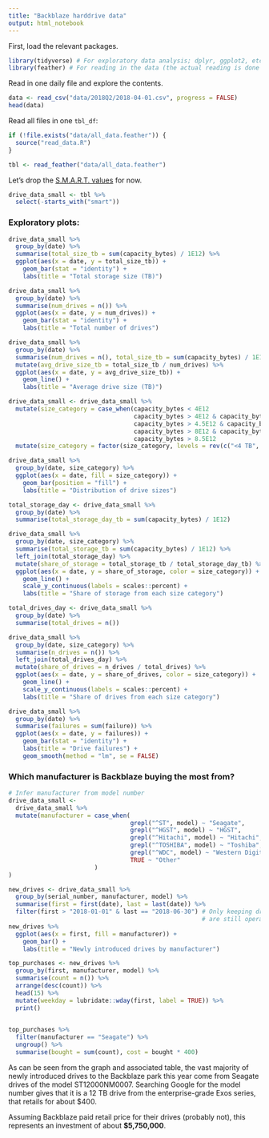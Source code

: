 ```yaml
---
title: "Backblaze harddrive data"
output: html_notebook
---
```

First, load the relevant packages.
```r
library(tidyverse) # For exploratory data analysis; dplyr, ggplot2, etc.
library(feather) # For reading in the data (the actual reading is done in a separate script)
```

Read in one daily file and explore the contents.
```r
data <- read_csv("data/2018Q2/2018-04-01.csv", progress = FALSE)
head(data)
```

Read all files in one `tbl_df`:
```r
if (!file.exists("data/all_data.feather")) {
  source("read_data.R")
}

tbl <- read_feather("data/all_data.feather")
```

Let's drop the [S.M.A.R.T. values](https://en.wikipedia.org/wiki/S.M.A.R.T.) for now.
```r
drive_data_small <- tbl %>%
  select(-starts_with("smart"))
```

### Exploratory plots:
```r
drive_data_small %>%
  group_by(date) %>%
  summarise(total_size_tb = sum(capacity_bytes) / 1E12) %>%
  ggplot(aes(x = date, y = total_size_tb)) +
    geom_bar(stat = "identity") +
    labs(title = "Total storage size (TB)")
```
```r
drive_data_small %>%
  group_by(date) %>%
  summarise(num_drives = n()) %>%
  ggplot(aes(x = date, y = num_drives)) +
    geom_bar(stat = "identity") +
    labs(title = "Total number of drives")
```

```r
drive_data_small %>%
  group_by(date) %>%
  summarise(num_drives = n(), total_size_tb = sum(capacity_bytes) / 1E12) %>%
  mutate(avg_drive_size_tb = total_size_tb / num_drives) %>%
  ggplot(aes(x = date, y = avg_drive_size_tb)) +
    geom_line() +
    labs(title = "Average drive size (TB)")

```
```r
drive_data_small <- drive_data_small %>%
  mutate(size_category = case_when(capacity_bytes < 4E12                           ~ "<4 TB",
                                   capacity_bytes > 4E12 & capacity_bytes < 4.5E12 ~ "4 TB",
                                   capacity_bytes > 4.5E12 & capacity_bytes < 8E12 ~ "4.5 - 7.5 TB",
                                   capacity_bytes > 8E12 & capacity_bytes < 8.5E12 ~ "8 TB",
                                   capacity_bytes > 8.5E12                         ~  ">8 TB")) %>%
  mutate(size_category = factor(size_category, levels = rev(c("<4 TB", "4 TB", "4.5 - 7.5 TB", "8 TB", ">8 TB"))))

drive_data_small %>%
  group_by(date, size_category) %>%
  ggplot(aes(x = date, fill = size_category)) +
    geom_bar(position = "fill") +
    labs(title = "Distribution of drive sizes")
```

```r
total_storage_day <- drive_data_small %>%
  group_by(date) %>%
  summarise(total_storage_day_tb = sum(capacity_bytes) / 1E12)

drive_data_small %>%
  group_by(date, size_category) %>%
  summarise(total_storage_tb = sum(capacity_bytes) / 1E12) %>%
  left_join(total_storage_day) %>%
  mutate(share_of_storage = total_storage_tb / total_storage_day_tb) %>%
  ggplot(aes(x = date, y = share_of_storage, color = size_category)) +
    geom_line() +
    scale_y_continuous(labels = scales::percent) +
    labs(title = "Share of storage from each size category")


```

```r
total_drives_day <- drive_data_small %>%
  group_by(date) %>%
  summarise(total_drives = n())

drive_data_small %>%
  group_by(date, size_category) %>%
  summarise(n_drives = n()) %>%
  left_join(total_drives_day) %>%
  mutate(share_of_drives = n_drives / total_drives) %>%
  ggplot(aes(x = date, y = share_of_drives, color = size_category)) +
    geom_line() +
    scale_y_continuous(labels = scales::percent) +
    labs(title = "Share of drives from each size category")

```
```r
drive_data_small %>%
  group_by(date) %>%
  summarise(failures = sum(failure)) %>%
  ggplot(aes(x = date, y = failures)) +
    geom_bar(stat = "identity") +
    labs(title = "Drive failures") +
    geom_smooth(method = "lm", se = FALSE)
```

### Which manufacturer is Backblaze buying the most from?

```r
# Infer manufacturer from model number
drive_data_small <- 
  drive_data_small %>%
  mutate(manufacturer = case_when(
                                  grepl("^ST", model) ~ "Seagate",
                                  grepl("^HGST", model) ~ "HGST",
                                  grepl("^Hitachi", model) ~ "Hitachi",
                                  grepl("^TOSHIBA", model) ~ "Toshiba",
                                  grepl("^WDC", model) ~ "Western Digital",
                                  TRUE ~ "Other"
                        )
)

new_drives <- drive_data_small %>%
  group_by(serial_number, manufacturer, model) %>%
  summarise(first = first(date), last = last(date)) %>%
  filter(first > "2018-01-01" & last == "2018-06-30") # Only keeping drives which were not present day 1, and 
                                                      # are still operational at the end of the period
new_drives %>%
  ggplot(aes(x = first, fill = manufacturer)) +           
    geom_bar() +
    labs(title = "Newly introduced drives by manufacturer")

top_purchases <- new_drives %>% 
  group_by(first, manufacturer, model) %>%                
  summarise(count = n()) %>%
  arrange(desc(count)) %>%
  head(15) %>%
  mutate(weekday = lubridate::wday(first, label = TRUE)) %>%
  print()

  
top_purchases %>%
  filter(manufacturer == "Seagate") %>%
  ungroup() %>%
  summarise(bought = sum(count), cost = bought * 400)
```
As can be seen from the graph and associated table, the vast majority of newly introduced drives to the Backblaze park this year come from Seagate drives of the model ST12000NM0007. Searching Google for the model number gives that it is a 12 TB drive from the enterprise-grade Exos series, that retails for about $400. 

Assuming Backblaze paid retail price for their drives (probably not), this represents an investment of about **$5,750,000**.
